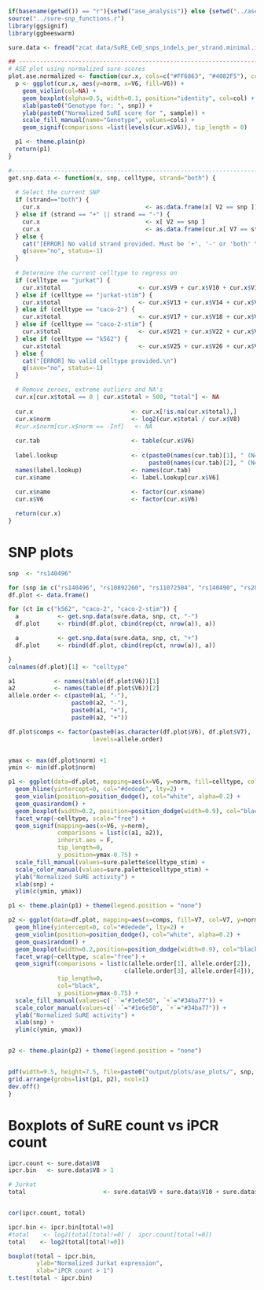 ```r
if(basename(getwd()) == "r"){setwd("ase_analysis")} else {setwd("../ase_analysis")}
source("../sure-snp_functions.r")
library(ggsignif)
library(ggbeeswarm)

sure.data <- fread("zcat data/SuRE_CeD_snps_indels_per_strand.minimal.ipcr.gz")

## ------------------------------------------------------------------------
# ASE plot using normalized sure scores
plot.ase.normalized <- function(cur.x, cols=c("#FF6863", "#4082F5"), col="black") {
  p <- ggplot(cur.x, aes(y=norm, x=V6, fill=V6)) + 
    geom_violin(col=NA) +
    geom_boxplot(alpha=0.5, width=0.1, position="identity", col=col) +
    xlab(paste0("Genotype for: ", snp)) +
    ylab(paste0("Normalized SuRE score for ", sample)) +
    scale_fill_manual(name="Genotype", values=cols) +
    geom_signif(comparisons =list(levels(cur.x$V6)), tip_length = 0)

  p1 <- theme.plain(p)
  return(p1)
}

#----------------------------------------------------------------------------------------
get.snp.data <- function(x, snp, celltype, strand="both") {
  
  # Select the current SNP
  if (strand=="both") {
    cur.x                              <- as.data.frame(x[ V2 == snp ])
  } else if (strand == "+" || strand == "-") {
    cur.x                              <- x[ V2 == snp ]
    cur.x                              <- as.data.frame(cur.x[ V7 == strand ])
  } else {
    cat("[ERROR] No valid strand provided. Must be '+', '-' or 'both' \n")
    q(save="no", status=-1)
  }
  
  # Determine the current celltype to regress on
  if (celltype == "jurkat") {
    cur.x$total                      <- cur.x$V9 + cur.x$V10 + cur.x$V11 + cur.x$V12
  } else if (celltype == "jurkat-stim") {
    cur.x$total                      <- cur.x$V13 + cur.x$V14 + cur.x$V15 + cur.x$V16
  } else if (celltype == "caco-2") {
    cur.x$total                      <- cur.x$V17 + cur.x$V18 + cur.x$V19 + cur.x$V20
  } else if (celltype == "caco-2-stim") {
    cur.x$total                      <- cur.x$V21 + cur.x$V22 + cur.x$V23 + cur.x$V24
  } else if (celltype == "k562") {
    cur.x$total                      <- cur.x$V25 + cur.x$V26 + cur.x$V27 + cur.x$V28
  } else {
    cat("[ERROR] No valid celltype provided.\n")
    q(save="no", status=-1)
  }

  # Remove zeroes, extreme outliers and NA's
  cur.x[cur.x$total == 0 | cur.x$total > 500, "total"] <- NA
  
  cur.x                            <- cur.x[!is.na(cur.x$total),]
  cur.x$norm                       <- log2(cur.x$total / cur.x$V8)
  #cur.x$norm[cur.x$norm == -Inf]   <- NA
  
  cur.tab                          <- table(cur.x$V6)
  
  label.lookup                     <- c(paste0(names(cur.tab)[1], " (N=", cur.tab[1], ")"),
                                        paste0(names(cur.tab)[2], " (N=", cur.tab[2], ")"))
  names(label.lookup)              <- names(cur.tab)
  cur.x$name                       <- label.lookup[cur.x$V6]
  
  cur.x$name                       <- factor(cur.x$name)
  cur.x$V6                         <- factor(cur.x$V6)

  return(cur.x)
}
```

# SNP plots
```r
snp  <- "rs140496"

for (snp in c("rs140496", "rs10892260", "rs11072504", "rs140490", "rs2888524", "rs55950816", "rs785847", "rs71327063")) {
df.plot <- data.frame()

for (ct in c("k562", "caco-2", "caco-2-stim")) {
  a           <- get.snp.data(sure.data, snp, ct, "-")
  df.plot     <- rbind(df.plot, cbind(rep(ct, nrow(a)), a))

  a           <- get.snp.data(sure.data, snp, ct, "+")
  df.plot     <- rbind(df.plot, cbind(rep(ct, nrow(a)), a))

}
colnames(df.plot)[1] <- "celltype"

a1           <- names(table(df.plot$V6))[1]
a2           <- names(table(df.plot$V6))[2]
allele.order <- c(paste0(a1, "-"),
                  paste0(a2, "-"),
                  paste0(a1, "+"), 
                  paste0(a2, "+"))

df.plot$comps <- factor(paste0(as.character(df.plot$V6), df.plot$V7),
                        levels=allele.order)


ymax <- max(df.plot$norm) +1
ymin <- min(df.plot$norm)

p1 <- ggplot(data=df.plot, mapping=aes(x=V6, y=norm, fill=celltype, col=celltype)) + 
  geom_hline(yintercept=0, col="#dedede", lty=2) +
  geom_violin(position=position_dodge(), col="white", alpha=0.2) +
  geom_quasirandom() +
  geom_boxplot(width=0.2, position=position_dodge(width=0.9), col="black", alpha=0.8, outlier.shape = NA) +
  facet_wrap(~celltype, scale="free") +
  geom_signif(mapping=aes(x=V6, y=norm),
              comparisons = list(c(a1, a2)),
              inherit.aes = F,
              tip_length=0,
              y_position=ymax-0.75) +
  scale_fill_manual(values=sure.palette$celltype_stim) +
  scale_color_manual(values=sure.palette$celltype_stim) +
  ylab("Normalized SuRE activity") +
  xlab(snp) +
  ylim(c(ymin, ymax))

p1 <- theme.plain(p1) + theme(legend.position = "none")

p2 <- ggplot(data=df.plot, mapping=aes(x=comps, fill=V7, col=V7, y=norm)) + 
  geom_hline(yintercept=0, col="#dedede", lty=2) +
  geom_violin(position=position_dodge(), col="white", alpha=0.2) +
  geom_quasirandom() +
  geom_boxplot(width=0.2,position=position_dodge(width=0.9), col="black", alpha=0.8, outlier.shape = NA) +
  facet_wrap(~celltype, scale="free") +
  geom_signif(comparisons = list(c(allele.order[1], allele.order[2]),
                                 c(allele.order[3], allele.order[4])),
              tip_length=0,
              col="black",
              y_position=ymax-0.75) +
  scale_fill_manual(values=c(`-`="#1e6e50", `+`="#34ba77")) +
  scale_color_manual(values=c(`-`="#1e6e50", `+`="#34ba77")) +
  ylab("Normalized SuRE activity") +
  xlab(snp) +
  ylim(c(ymin, ymax))


p2 <- theme.plain(p2) + theme(legend.position = "none")


pdf(width=9.5, height=7.5, file=paste0("output/plots/ase_plots/", snp, "_ase_per_strand.pdf"))
grid.arrange(grobs=list(p1, p2), ncol=1)
dev.off()
}
```

# Boxplots of SuRE count vs iPCR count
```r
ipcr.count <- sure.data$V8
ipcr.bin   <- sure.data$V8 > 1

# Jurkat
total                      <- sure.data$V9 + sure.data$V10 + sure.data$V11 + sure.data$V12


cor(ipcr.count, total)

ipcr.bin <- ipcr.bin[total!=0]
#total    <- log2(total[total!=0] /  ipcr.count[total!=0])
total    <- log2(total[total!=0])

boxplot(total ~ ipcr.bin,
        ylab="Normalized Jurkat expression",
        xlab="iPCR count > 1")
t.test(total ~ ipcr.bin)
```

